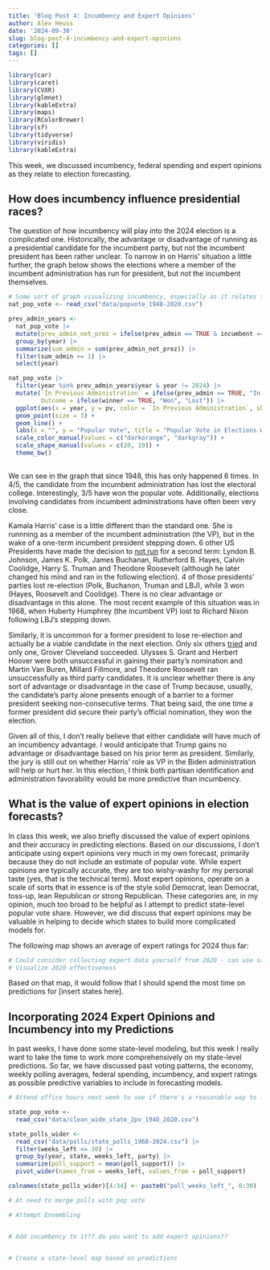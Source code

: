 ```yaml
---
title: 'Blog Post 4: Incumbency and Expert Opinions'
author: Alex Heuss
date: '2024-09-30'
slug: blog-post-4-incumbency-and-expert-opinions
categories: []
tags: []
---
```

```r
library(car)
library(caret)
library(CVXR)
library(glmnet)
library(kableExtra)
library(maps)
library(RColorBrewer)
library(sf)
library(tidyverse)
library(viridis)
library(kableExtra)
```

This week, we discussed incumbency, federal spending and expert opinions as they relate to election forecasting.

## How does incumbency influence presidential races?

The question of how incumbency will play into the 2024 election is a complicated one. Historically, the advantage or disadvantage of running as a presidential candidate for the incumbent party, but not the incumbent president has been rather unclear. To narrow in on Harris' situation a little further, the graph below shows the elections where a member of the incumbent administration has run for president, but not the incumbent themselves. 

```r
# Some sort of graph visualizing incumbency, especially as it relates to Harris and Trump
nat_pop_vote <- read_csv("data/popvote_1948-2020.csv") 
```

```r
prev_admin_years <- 
  nat_pop_vote |>
  mutate(prev_admin_not_prez = ifelse(prev_admin == TRUE & incumbent == FALSE, TRUE, FALSE)) |>
  group_by(year) |>
  summarize(sum_admin = sum(prev_admin_not_prez)) |>
  filter(sum_admin >= 1) |>
  select(year)

nat_pop_vote |>
  filter(year %in% prev_admin_years$year & year != 2024) |>
  mutate(`In Previous Administration` = ifelse(prev_admin == TRUE, "In Prior Administration", "Not in Prior Administration"),
         Outcome = ifelse(winner == TRUE, "Won", "Lost")) |>
  ggplot(aes(x = year, y = pv, color = `In Previous Administration`, shape = Outcome, group = year)) +
  geom_point(size = 3) +
  geom_line() +
  labs(x = "", y = "Popular Vote", title = "Popular Vote in Elections Where a Member of the Incumbent Administration Ran") +
  scale_color_manual(values = c("darkorange", "darkgray")) +
  scale_shape_manual(values = c(20, 19)) +
  theme_bw()
  
```

We can see in the graph that since 1948, this has only happened 6 times. In 4/5, the candidate from the incumbent administration has lost the electoral college. Interestingly, 3/5 have won the popular vote. Additionally, elections involving candidates from incumbent administrations have often been very close. 

Kamala Harris' case is a little different than the standard one. She is runnning as a member of the incumbent administration (the VP), but in the wake of a one-term incumbent president stepping down. 6 other US Presidents have made the decision to [not run](https://www.britannica.com/story/have-any-us-presidents-decided-not-to-run-for-a-second-term) for a second term: Lyndon B. Johnson, James K. Polk, James Buchanan, Rutherford B. Hayes, Calvin Coolidge, Harry S. Truman and Theodore Roosevelt (although he later changed his mind and ran in the following election). 4 of those presidents' parties lost re-election (Polk, Buchanon, Truman and LBJ), while 3 won (Hayes, Roosevelt and Coolidge). There is no clear advantage or disadvantage in this alone. The most recent example of this situation was in 1968, when Huberty Humphrey (the incumbent VP) lost to Richard Nixon following LBJ's stepping down. 

Similarly, it is uncommon for a former president to lose re-election and actually be a viable candidate in the next election. Only six others [tried](https://www.pewresearch.org/short-reads/2022/11/16/few-former-presidents-have-run-for-their-old-jobs-or-anything-else-after-leaving-office/) and only one, Grover Cleveland succeeded. Ulysses S. Grant and Herbert Hoover were both unsuccessful in gaining their party's nomination and Martin Van Buren, Millard Fillmore, and Theodore Roosevelt ran unsuccessfully as third party candidates. It is unclear whether there is any sort of advantage or disadvantage in the case of Trump because, usually, the candidate's party alone presents enough of a barrier to a former president seeking non-consecutive terms. That being said, the one time a former president did secure their party's official nomination, they won the election. 

Given all of this, I don't really believe that either candidate will have much of an incumbency advantage. I would anticipate that Trump gains no advantage or disadvantage based on his prior term as president. Similarly, the jury is still out on whether Harris' role as VP in the Biden administration will help or hurt her. In this election, I think both partisan identification and administration favorability would be more predictive than incumbency. 

## What is the value of expert opinions in election forecasts?

In class this week, we also briefly discussed the value of expert opinions and their accuracy in predicting elections. Based on our discussions, I don't anticipate using expert opinions very much in my own forecast, primarily because they do not include an estimate of popular vote. While expert opinions are typically accurate, they are too wishy-washy for my personal taste (yes, that is the technical term). Most expert opinions, operate on a scale of sorts that in essence is of the style solid Democrat, lean Democrat, toss-up, lean Republican or strong Republican. These categories are, in my opinion, much too broad to be helpful as I attempt to predict state-level popular vote share. However, we did discuss that expert opinions may be valuable in helping to decide which states to build more complicated models for. 

The following map shows an average of expert ratings for 2024 thus far: 

```r
# Could consider collecting expert data yourself from 2020 - can use sabato only if you want
# Visualize 2020 effectiveness
```

Based on that map, it would follow that I should spend the most time on predictions for [insert states here].

## Incorporating 2024 Expert Opinions and Incumbency into my Predictions 

In past weeks, I have done some state-level modeling, but this week I really want to take the time to work more comprehensively on my state-level predictions. So far, we have discussed past voting patterns, the economy, weekly polling averages, federal spending, incumbency, and expert ratings as possible predictive variables to include in forecasting models. 

```r
# Attend office hours next week to see if there's a reasonable way to loop through every state to create an individual model -- could try some experimental code in this week's too if you have time.

state_pop_vote <- 
  read_csv("data/clean_wide_state_2pv_1948_2020.csv")

state_polls_wider <- 
  read_csv("data/polls/state_polls_1968-2024.csv") |>
  filter(weeks_left <= 30) |>
  group_by(year, state, weeks_left, party) |>
  summarize(poll_support = mean(poll_support)) |>
  pivot_wider(names_from = weeks_left, values_from = poll_support)

colnames(state_polls_wider)[4:34] <- paste0("poll_weeks_left_", 0:30)

# At need to merge polls with pop vote

```

```r

# Attempt Ensembling


# Add incumbency to it?? do you want to add expert opinions??


# Create a state-level map based on predictions
```









